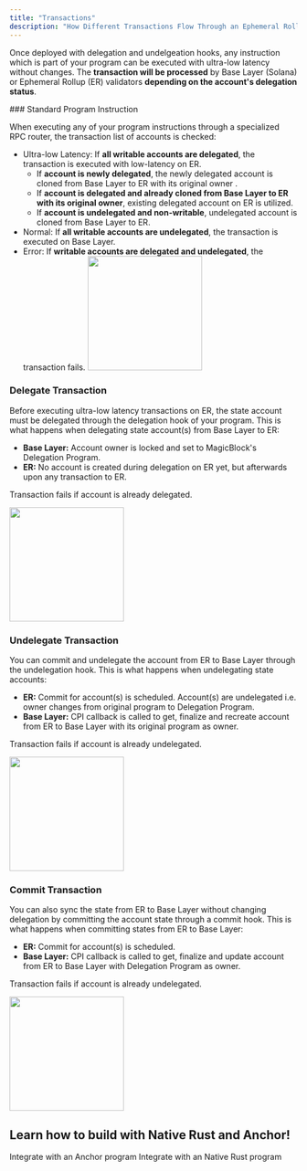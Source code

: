 ```yaml
---
title: "Transactions"
description: "How Different Transactions Flow Through an Ephemeral Rollup"
---
```


Once deployed with delegation and undelgeation hooks, any instruction which is part of your program can be executed with ultra-low latency without changes.
The **transaction will be processed** by Base Layer (Solana) or Ephemeral Rollup (ER) validators **depending on the account's delegation status**.

<Columns cols={4}>
<Card title="Standard Program Instruction" icon="link" href="#standard-program-instruction"></Card>
<Card title="Delegate Transaction" icon="link" href="#delegate-transaction"></Card>
<Card title="Undelegate Transaction" icon="link" href="#undelegate-transaction"></Card>
<Card title="Commit Transaction" icon="link" href="#commit-transaction"></Card>
</Columns>
### Standard Program Instruction

When executing any of your program instructions through a specialized RPC router, the transaction list of accounts is checked:

- Ultra-low Latency: If **all writable accounts are delegated**, the transaction is executed with low-latency on ER.
  - If **account is newly delegated**, the newly delegated account is cloned from Base Layer to ER with its original owner .
  - If **account is delegated and already cloned from Base Layer to ER with its original owner**, existing delegated account on ER is utilized.
  - If **account is undelegated and non-writable**, undelegated account is cloned from Base Layer to ER.
- Normal: If **all writable accounts are undelegated**, the transaction is executed on Base Layer.
- Error: If **writable accounts are delegated and undelegated**, the transaction fails.
  <img height="200" src="/images/interact.png" />

### Delegate Transaction

Before executing ultra-low latency transactions on ER, the state account must be delegated through the delegation hook of your program. This is what happens when delegating state account(s) from Base Layer to ER:

- **Base Layer:** Account owner is locked and set to MagicBlock's Delegation Program.
- **ER:** No account is created during delegation on ER yet, but afterwards upon any transaction to ER.

Transaction fails if account is already delegated.

<img height="200" src="/images/delegate.png" />

### Undelegate Transaction

You can commit and undelegate the account from ER to Base Layer through the undelegation hook. This is what happens when undelegating state accounts:

- **ER:** Commit for account(s) is scheduled. Account(s) are undelegated i.e. owner changes from original program to Delegation Program.
- **Base Layer:** CPI callback is called to get, finalize and recreate account from ER to Base Layer with its original program as owner.

Transaction fails if account is already undelegated.

<img height="200" src="/images/undelegate.png" />

### Commit Transaction

You can also sync the state from ER to Base Layer without changing delegation by committing the account state through a commit hook. This is what happens when committing states from ER to Base Layer:

- **ER:** Commit for account(s) is scheduled.
- **Base Layer:** CPI callback is called to get, finalize and update account from ER to Base Layer with Delegation Program as owner.

Transaction fails if account is already undelegated.

<img height="200" src="/images/commit.png" />

## Learn how to build with Native Rust and Anchor!

<CardGroup cols={2}>
<Card
  title="Anchor"
  icon="anchor"
  href="/pages/get-started/how-integrate-your-program/anchor"
  iconType="duotone"
>
  Integrate with an Anchor program
</Card>
<Card
  title="Native Rust"
  icon="rust"
  href="/pages/get-started/how-integrate-your-program/rust"
  iconType="duotone"
>
  Integrate with an Native Rust program
</Card>

</CardGroup>
